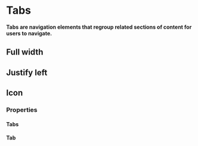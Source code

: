 # Tabs <ReactStabilityFlag status="unstable" />

**Tabs are navigation elements that regroup related sections of content for users to navigate.**

## Full width

<DemoBlock demo="default" withThemeSwitcher />

## Justify left

<DemoBlock demo="left-tabs" withThemeSwitcher />

## Icon

<DemoBlock demo="icon-tabs" withThemeSwitcher />

### Properties

#### Tabs

<PropTable component="Tabs" />

#### Tab

<PropTable component="Tab" />
